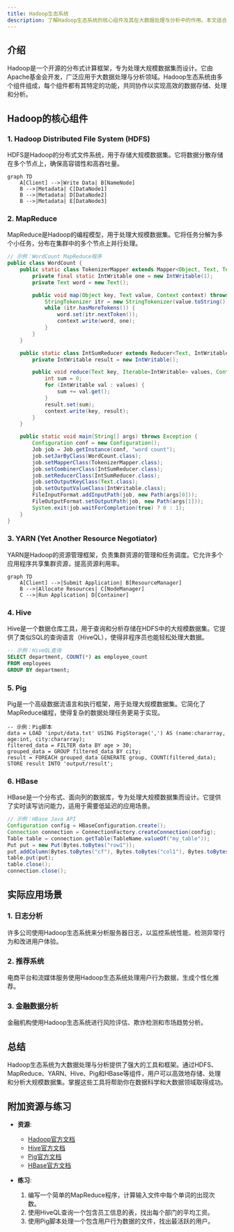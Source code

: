 ```yaml
---
title: Hadoop生态系统
description: 了解Hadoop生态系统的核心组件及其在大数据处理与分析中的作用。本文适合初学者，将逐步讲解Hadoop的核心概念、实际应用场景以及代码示例。
---
```


## 介绍

Hadoop是一个开源的分布式计算框架，专为处理大规模数据集而设计。它由Apache基金会开发，广泛应用于大数据处理与分析领域。Hadoop生态系统由多个组件组成，每个组件都有其特定的功能，共同协作以实现高效的数据存储、处理和分析。

## Hadoop的核心组件

### 1. Hadoop Distributed File System (HDFS)

HDFS是Hadoop的分布式文件系统，用于存储大规模数据集。它将数据分散存储在多个节点上，确保高容错性和高吞吐量。

```mermaid
graph TD
    A[Client] -->|Write Data| B[NameNode]
    B -->|Metadata| C[DataNode1]
    B -->|Metadata| D[DataNode2]
    B -->|Metadata| E[DataNode3]
```

### 2. MapReduce

MapReduce是Hadoop的编程模型，用于处理大规模数据集。它将任务分解为多个小任务，分布在集群中的多个节点上并行处理。

```java
// 示例：WordCount MapReduce程序
public class WordCount {
    public static class TokenizerMapper extends Mapper<Object, Text, Text, IntWritable> {
        private final static IntWritable one = new IntWritable(1);
        private Text word = new Text();

        public void map(Object key, Text value, Context context) throws IOException, InterruptedException {
            StringTokenizer itr = new StringTokenizer(value.toString());
            while (itr.hasMoreTokens()) {
                word.set(itr.nextToken());
                context.write(word, one);
            }
        }
    }

    public static class IntSumReducer extends Reducer<Text, IntWritable, Text, IntWritable> {
        private IntWritable result = new IntWritable();

        public void reduce(Text key, Iterable<IntWritable> values, Context context) throws IOException, InterruptedException {
            int sum = 0;
            for (IntWritable val : values) {
                sum += val.get();
            }
            result.set(sum);
            context.write(key, result);
        }
    }

    public static void main(String[] args) throws Exception {
        Configuration conf = new Configuration();
        Job job = Job.getInstance(conf, "word count");
        job.setJarByClass(WordCount.class);
        job.setMapperClass(TokenizerMapper.class);
        job.setCombinerClass(IntSumReducer.class);
        job.setReducerClass(IntSumReducer.class);
        job.setOutputKeyClass(Text.class);
        job.setOutputValueClass(IntWritable.class);
        FileInputFormat.addInputPath(job, new Path(args[0]));
        FileOutputFormat.setOutputPath(job, new Path(args[1]));
        System.exit(job.waitForCompletion(true) ? 0 : 1);
    }
}
```

### 3. YARN (Yet Another Resource Negotiator)

YARN是Hadoop的资源管理框架，负责集群资源的管理和任务调度。它允许多个应用程序共享集群资源，提高资源利用率。

```mermaid
graph TD
    A[Client] -->|Submit Application| B[ResourceManager]
    B -->|Allocate Resources| C[NodeManager]
    C -->|Run Application| D[Container]
```

### 4. Hive

Hive是一个数据仓库工具，用于查询和分析存储在HDFS中的大规模数据集。它提供了类似SQL的查询语言（HiveQL），使得非程序员也能轻松处理大数据。

```sql
-- 示例：HiveQL查询
SELECT department, COUNT(*) as employee_count
FROM employees
GROUP BY department;
```

### 5. Pig

Pig是一个高级数据流语言和执行框架，用于处理大规模数据集。它简化了MapReduce编程，使得复杂的数据处理任务更易于实现。

```pig
-- 示例：Pig脚本
data = LOAD 'input/data.txt' USING PigStorage(',') AS (name:chararray, age:int, city:chararray);
filtered_data = FILTER data BY age > 30;
grouped_data = GROUP filtered_data BY city;
result = FOREACH grouped_data GENERATE group, COUNT(filtered_data);
STORE result INTO 'output/result';
```

### 6. HBase

HBase是一个分布式、面向列的数据库，专为处理大规模数据集而设计。它提供了实时读写访问能力，适用于需要低延迟的应用场景。

```java
// 示例：HBase Java API
Configuration config = HBaseConfiguration.create();
Connection connection = ConnectionFactory.createConnection(config);
Table table = connection.getTable(TableName.valueOf("my_table"));
Put put = new Put(Bytes.toBytes("row1"));
put.addColumn(Bytes.toBytes("cf"), Bytes.toBytes("col1"), Bytes.toBytes("value1"));
table.put(put);
table.close();
connection.close();
```

## 实际应用场景

### 1. 日志分析

许多公司使用Hadoop生态系统来分析服务器日志，以监控系统性能、检测异常行为和改进用户体验。

### 2. 推荐系统

电商平台和流媒体服务使用Hadoop生态系统处理用户行为数据，生成个性化推荐。

### 3. 金融数据分析

金融机构使用Hadoop生态系统进行风险评估、欺诈检测和市场趋势分析。

## 总结

Hadoop生态系统为大数据处理与分析提供了强大的工具和框架。通过HDFS、MapReduce、YARN、Hive、Pig和HBase等组件，用户可以高效地存储、处理和分析大规模数据集。掌握这些工具将帮助你在数据科学和大数据领域取得成功。

## 附加资源与练习

- **资源**:
  - [Hadoop官方文档](https://hadoop.apache.org/docs/current/)
  - [Hive官方文档](https://cwiki.apache.org/confluence/display/Hive/Home)
  - [Pig官方文档](https://pig.apache.org/docs/r0.17.0/)
  - [HBase官方文档](https://hbase.apache.org/book.html)

- **练习**:
  1. 编写一个简单的MapReduce程序，计算输入文件中每个单词的出现次数。
  2. 使用HiveQL查询一个包含员工信息的表，找出每个部门的平均工资。
  3. 使用Pig脚本处理一个包含用户行为数据的文件，找出最活跃的用户。
